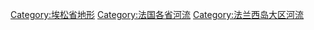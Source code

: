 [[Category:埃松省地形|Category:埃松省地形]]
[[Category:法国各省河流|Category:法国各省河流]]
[[Category:法兰西岛大区河流|Category:法兰西岛大区河流]]